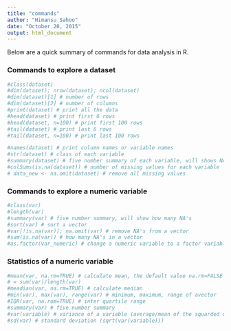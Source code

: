 ```yaml
---
title: "commands"
author: "Himansu Sahoo"
date: "October 20, 2015"
output: html_document
---
```


Below are a quick summary of commands for data analysis in R.

### Commands to explore a dataset

```r
#class(dataset)
#dim(dataset); nrow(dataset); ncol(dataset)
#dim(dataset)[1] # number of rows
#dim(dataset)[2] # number of columns
#print(dataset) # print all the data
#head(dataset) # print first 6 rows
#head(dataset, n=100) # print first 100 rows
#tail(dataset) # print last 6 rows
#tail(dataset, n=100) # print last 100 rows
```


```r
#names(dataset) # print column names or variable names
#str(dataset) # class of each variable
#summary(dataset) # five number summary of each variable, will shows NA's, empty values
#colSums(is.na(dataset)) # number of missing values for each variable
# data_new <- na.omit(dataset) # remove all missing values
```

### Commands to explore a numeric variable
```r
#class(var)
#length(var)
#summary(var) # five number summary, will show how many NA's
#sort(var) # sort a vector
#var[!is.na(var)]; na.omit(var) # remove NA's from a vector
#sum(is.na(var)) # how many NA's in a vector
#as.factor(var_numeric) # change a numeric variable to a factor variable
```

### Statistics of a numeric variable
```r
#mean(var, na.rm=TRUE) # calculate mean, the default value na.rm=FALSE
# = sum(var)/length(var)
#meadian(var, na.rm=TRUE) # calculate median
#min(var), max(var), range(var) # minimum, maximum, range of avector
#IQR(var, na.rom=TRUE) # inter quartile range
#summary(var) # five number summary
#var(variable) # variance of a variable (average/mean of the squarded differences from the mean)
#sd(var) # standard deviation (sqrt(var(variable)))
```











